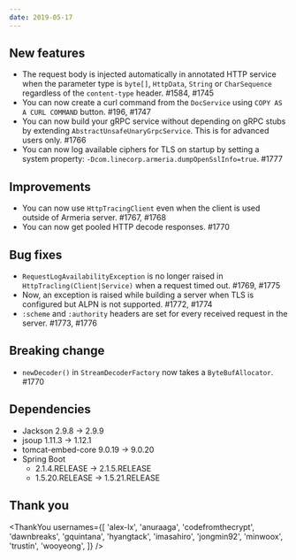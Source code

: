 ```yaml
---
date: 2019-05-17
---
```


## New features

- The request body is injected automatically in annotated HTTP service when the parameter type is `byte[]`, `HttpData`, `String` or `CharSequence` regardless of the `content-type` header. #1584, #1745
- You can now create a curl command from the `DocService` using `COPY AS A CURL COMMAND` button. #196, #1747
- You can now build your gRPC service without depending on gRPC stubs by extending `AbstractUnsafeUnaryGrpcService`. This is for advanced users only. #1766
- You can now log available ciphers for TLS on startup by setting a system property: `-Dcom.linecorp.armeria.dumpOpenSslInfo=true`. #1777

## Improvements

- You can now use `HttpTracingClient` even when the client is used outside of Armeria server. #1767, #1768
- You can now get pooled HTTP decode responses. #1770

## Bug fixes

- `RequestLogAvailabilityException` is no longer raised in `HttpTracling(Client|Service)` when a request timed out. #1769, #1775
- Now, an exception is raised while building a server when TLS is configured but ALPN is not supported. #1772, #1774
- `:scheme` and `:authority` headers are set for every received request in the server. #1773, #1776

## Breaking change

- `newDecoder()` in `StreamDecoderFactory` now takes a `ByteBufAllocator`. #1770

## Dependencies

- Jackson 2.9.8 -> 2.9.9
- jsoup 1.11.3 -> 1.12.1
- tomcat-embed-core 9.0.19 -> 9.0.20
- Spring Boot
  - 2.1.4.RELEASE -> 2.1.5.RELEASE
  - 1.5.20.RELEASE -> 1.5.21.RELEASE

## Thank you

<ThankYou
  usernames={[
    'alex-lx',
    'anuraaga',
    'codefromthecrypt',
    'dawnbreaks',
    'gquintana',
    'hyangtack',
    'imasahiro',
    'jongmin92',
    'minwoox',
    'trustin',
    'wooyeong',
  ]}
/>
